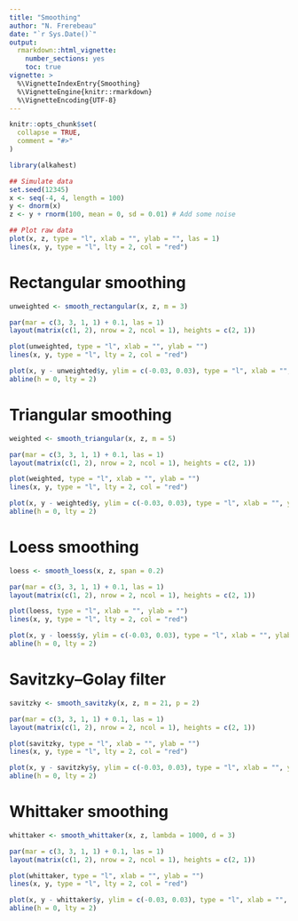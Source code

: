 ```yaml
---
title: "Smoothing"
author: "N. Frerebeau"
date: "`r Sys.Date()`"
output:
  rmarkdown::html_vignette:
    number_sections: yes
    toc: true
vignette: >
  %\VignetteIndexEntry{Smoothing}
  %\VignetteEngine{knitr::rmarkdown}
  %\VignetteEncoding{UTF-8}
---
```


```r
knitr::opts_chunk$set(
  collapse = TRUE,
  comment = "#>"
)
```

```r
library(alkahest)
```

```r
## Simulate data
set.seed(12345)
x <- seq(-4, 4, length = 100)
y <- dnorm(x)
z <- y + rnorm(100, mean = 0, sd = 0.01) # Add some noise

## Plot raw data
plot(x, z, type = "l", xlab = "", ylab = "", las = 1)
lines(x, y, type = "l", lty = 2, col = "red")
```

# Rectangular smoothing

```r
unweighted <- smooth_rectangular(x, z, m = 3)

par(mar = c(3, 3, 1, 1) + 0.1, las = 1)
layout(matrix(c(1, 2), nrow = 2, ncol = 1), heights = c(2, 1))

plot(unweighted, type = "l", xlab = "", ylab = "") 
lines(x, y, type = "l", lty = 2, col = "red")

plot(x, y - unweighted$y, ylim = c(-0.03, 0.03), type = "l", xlab = "", ylab = "")
abline(h = 0, lty = 2)
```

# Triangular smoothing

```r
weighted <- smooth_triangular(x, z, m = 5)

par(mar = c(3, 3, 1, 1) + 0.1, las = 1)
layout(matrix(c(1, 2), nrow = 2, ncol = 1), heights = c(2, 1))

plot(weighted, type = "l", xlab = "", ylab = "")
lines(x, y, type = "l", lty = 2, col = "red")

plot(x, y - weighted$y, ylim = c(-0.03, 0.03), type = "l", xlab = "", ylab = "")
abline(h = 0, lty = 2)
```

# Loess smoothing

```r
loess <- smooth_loess(x, z, span = 0.2)

par(mar = c(3, 3, 1, 1) + 0.1, las = 1)
layout(matrix(c(1, 2), nrow = 2, ncol = 1), heights = c(2, 1))

plot(loess, type = "l", xlab = "", ylab = "")
lines(x, y, type = "l", lty = 2, col = "red")

plot(x, y - loess$y, ylim = c(-0.03, 0.03), type = "l", xlab = "", ylab = "")
abline(h = 0, lty = 2)
```

# Savitzky–Golay filter

```r
savitzky <- smooth_savitzky(x, z, m = 21, p = 2)

par(mar = c(3, 3, 1, 1) + 0.1, las = 1)
layout(matrix(c(1, 2), nrow = 2, ncol = 1), heights = c(2, 1))

plot(savitzky, type = "l", xlab = "", ylab = "")
lines(x, y, type = "l", lty = 2, col = "red")

plot(x, y - savitzky$y, ylim = c(-0.03, 0.03), type = "l", xlab = "", ylab = "")
abline(h = 0, lty = 2)
```

# Whittaker smoothing

```r
whittaker <- smooth_whittaker(x, z, lambda = 1000, d = 3)

par(mar = c(3, 3, 1, 1) + 0.1, las = 1)
layout(matrix(c(1, 2), nrow = 2, ncol = 1), heights = c(2, 1))

plot(whittaker, type = "l", xlab = "", ylab = "")
lines(x, y, type = "l", lty = 2, col = "red")

plot(x, y - whittaker$y, ylim = c(-0.03, 0.03), type = "l", xlab = "", ylab = "")
abline(h = 0, lty = 2)
```
